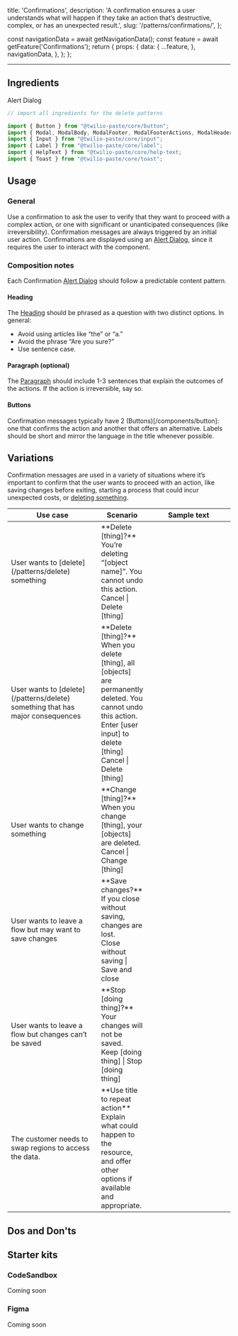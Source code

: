   title: 'Confirmations',
  description:
    'A confirmation ensures a user understands what will happen if they take an action that’s destructive, complex, or has an unexpected result.',
  slug: '/patterns/confirmations/',
};



  const navigationData = await getNavigationData();
  const feature = await getFeature('Confirmations');
  return {
    props: {
      data: {
        ...feature,
      },
      navigationData,
    },
  };
};

<content>

<NormalizedPatternHeader description={meta.description} name={meta.title} data={props.data} />

</content>

---

<contentwrapper>

<PageAside data={mdxHeadings} />

<content>

## Ingredients

<Grid gutter="space30" marginBottom="space80">
  <Column>
    <Card>
      <Heading as="h3" variant="heading40" marginBottom="space0">
        <Anchor href="/components/alert-dialog">Alert Dialog</Anchor>
      </Heading>
    </Card>
  </Column>
</Grid>

```jsx
// import all ingredients for the delete patterns

import {​ Button } from "@twilio-paste/core/button";
import { Modal, ModalBody, ModalFooter, ModalFooterActions, ModalHeader, ModalHeading } from "@twilio-paste/core/modal";
import { Input } from "@twilio-paste/core/input";
import { Label } from "@twilio-paste/core/label";
import { HelpText } from "@twilio-paste/core/help-text;
import { Toast } from "@twilio-paste/core/toast";
```

## Usage

### General

Use a confirmation to ask the user to verify that they want to proceed with a complex action, or one with significant or unanticipated consequences (like irreversibility). Confirmation messages are always triggered by an initial user action.
Confirmations are displayed using an [Alert Dialog](/components/alert-dialog), since it requires the user to interact with the component.

### Composition notes

Each Confirmation [Alert Dialog](/components/alert-dialog) should follow a predictable content pattern. 

#### Heading

The [Heading](/components/heading) should be phrased as a question with two distinct options. In general:
- Avoid using articles like “the” or “a.” 
- Avoid the phrase “Are you sure?” 
- Use sentence case.

#### Paragraph (optional)

The [Paragraph](/components/paragraph) should include 1-3 sentences that explain the outcomes of the actions. If the action is irreversible, say so.

#### Buttons
Confirmation messages typically have 2 (Buttons)[/components/button]: one that confirms the action and another that offers an alternative. Labels should be short and mirror the language in the title whenever possible.

## Variations

Confirmation messages are used in a variety of situations where it’s important to confirm that the user wants to proceed with an action, like saving changes before exiting, starting a process that could incur unexpected costs, or [deleting something](/patterns/delete).

<Box marginBottom="space70">
  <Table scrollHorizontally>
    <THead>
      <Tr>
        <Th width="200px">Use case</Th>
        <Th>Scenario</Th>
        <Th width="200px">Sample text</Th>
      </Tr>
    </THead>
    <TBody>
      <Tr verticalAlign="top">
        <Td> User wants to [delete](/patterns/delete) something </Td>
        <Td> **Delete [thing]?** <br/> You’re deleting “[object name]”. You cannot undo this action. <br/> Cancel | Delete [thing] </Td>
      </Tr>
      <Tr verticalAlign="top">
        <Td> User wants to [delete](/patterns/delete) something that has major consequences</Td>
        <Td> **Delete [thing]?** <br/> When you delete [thing], all [objects] are permanently deleted. You cannot undo this action. <br/> Enter [user input] to delete [thing] <br/> Cancel | Delete [thing] </Td>
      </Tr>
      <Tr verticalAlign="top">
        <Td> User wants to change something</Td>
        <Td> **Change [thing]?** <br/> When you change [thing], your [objects] are deleted. <br/> Cancel | Change [thing] </Td>
      </Tr>
      <Tr verticalAlign="top">
        <Td> User wants to leave a flow but may want to save changes</Td>
        <Td> **Save changes?** <br/> If you close without saving, changes are lost. <br/> Close without saving | Save and close </Td>
      </Tr>
      <Tr verticalAlign="top">
        <Td> User wants to leave a flow but changes can’t be saved</Td>
        <Td> **Stop [doing thing]?** <br/> Your changes will not be saved. <br/> Keep [doing thing] | Stop [doing thing] </Td>
      </Tr>
      <Tr verticalAlign="top">
        <Td> The customer needs to swap regions to access the data.</Td>
        <Td> **Use title to repeat action** <br/> Explain what could happen to the resource, and offer other options if available and appropriate.</Td>
      </Tr>
    </TBody>
  </Table>
</Box>

## Dos and Don'ts

<DoDont>
  <Do
    title="Do"
    body="Tell the user if they cannot undo the action."
    preview={false}
  />
  <Dont
    title="Don't"
    body="Use confirmation messages for routine, easily reversed actions."
    preview={false}
  />
</DoDont>

<DoDont>
  <Do
    title="Do"
    body="Phrase the heading as a question."
    preview={false}
  />
  <Dont
    title="Don't"
    body="Use the phrase “Are you sure?”"
    preview={false}
  />
</DoDont>

<DoDont>
  <Do
    title="Do"
    body="Make the buttons clear alternatives."
    preview={false}
</DoDont>

## Starter kits

### CodeSandbox

Coming soon

### Figma

Coming soon

</content>

</contentwrapper>
